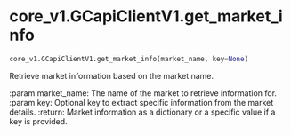 # core_v1.GCapiClientV1.get_market_info { #pygcapi.core_v1.GCapiClientV1.get_market_info }

```python
core_v1.GCapiClientV1.get_market_info(market_name, key=None)
```

Retrieve market information based on the market name.

:param market_name: The name of the market to retrieve information for.
:param key: Optional key to extract specific information from the market details.
:return: Market information as a dictionary or a specific value if a key is provided.